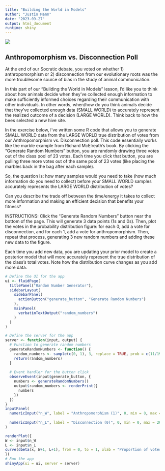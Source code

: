 ```yaml
---
title: "Building the World in Models"
author: "Justin Mann"
date: "2023-09-27"
output: html_document
runtime: shiny
---
```


![](images/QuantifyingInformation.png)

## Anthropomorphism vs. Disconnection Poll

At the end of our Socratic debate, you voted on whether 1) anthropomorphism or 2) disconnection from our evolutionary roots was the more troublesome source of bias in the study of animal communication.

In this part of our "Building the World in Models" lesson, I'd like you to think about how animals decide when they've collected enough information to make sufficiently informed choices regarding their communication with other individuals. In other words, when/how do you think animals decide that they've collected enough data (SMALL WORLD) to accurately represent the realized outcome of a decision (LARGE WORLD). Think back to how the bees selected a new hive site.

In the exercise below, I've written some R code that allows you to generate SMALL WORLD data from the LARGE WORLD true distribution of votes from our Anthropomorphism vs. Disconnection poll. This code essentially works like the marble example from Richard McElreath's book. By clicking the "Generate Random Numbers" button, you are randomly drawing three votes out of the class pool of 23 votes. Each time you click that button, you are pulling three more votes out of the same pool of 23 votes (like placing the marbles back in the bag after each sample).

So, the question is: how many samples would you need to take (how much information do you need to collect) before your SMALL WORLD samples accurately represents the LARGE WORLD distribution of votes? 

Can you describe the trade off between the time/energy it takes to collect more information and making an efficient decision that benefits your fitness?

INSTRUCTIONS: Click the "Generate Random Numbers" button near the bottom of the page. This will generate 3 data points (1s and 0s). Then, plot the votes in the probability distribution figure: for each 0, add a vote for disconnection, and for each 1, add a vote for anthropomorphism. Then, repeat that process, generating 3 new random numbers and adding these new data to the figure.

Each time you add new data, you are updating your prior model to create a posterior model that will more accurately represent the true distribution of the class's total votes. Note how the distribution curve changes as you add more data. 



```r
# Define the UI for the app
ui <- fluidPage(
  titlePanel("Random Number Generator"),
  sidebarLayout(
    sidebarPanel(
      actionButton("generate_button", "Generate Random Numbers")
    ),
    mainPanel(
      verbatimTextOutput("random_numbers")
    )
  )
)

# Define the server for the app
server <- function(input, output) {
  # Function to generate random numbers
  generateRandomNumbers <- function() {
    random_numbers <- sample(c(0, 1), 3, replace = TRUE, prob = c(11/19, 8/19))
    return(random_numbers)
  }
  
  # Event handler for the button click
  observeEvent(input$generate_button, {
    numbers <- generateRandomNumbers()
    output$random_numbers <- renderPrint({
      numbers
    })
  })
}
inputPanel(
  numericInput("n_W", label = "Anthropomorphism (1)", 0, min = 0, max = 200),
  
  numericInput("n_L", label = "Disconnection (0)", 0, min = 0, max = 200)
)

renderPlot({
W <- input$n_W
L <- input$n_L
curve(dbeta(x, W+1, L+1), from = 0, to = 1, xlab = "Proportion of votes (D=0/A=1)", ylab = "Probability Density")
})
# Run the app
shinyApp(ui = ui, server = server)
```








